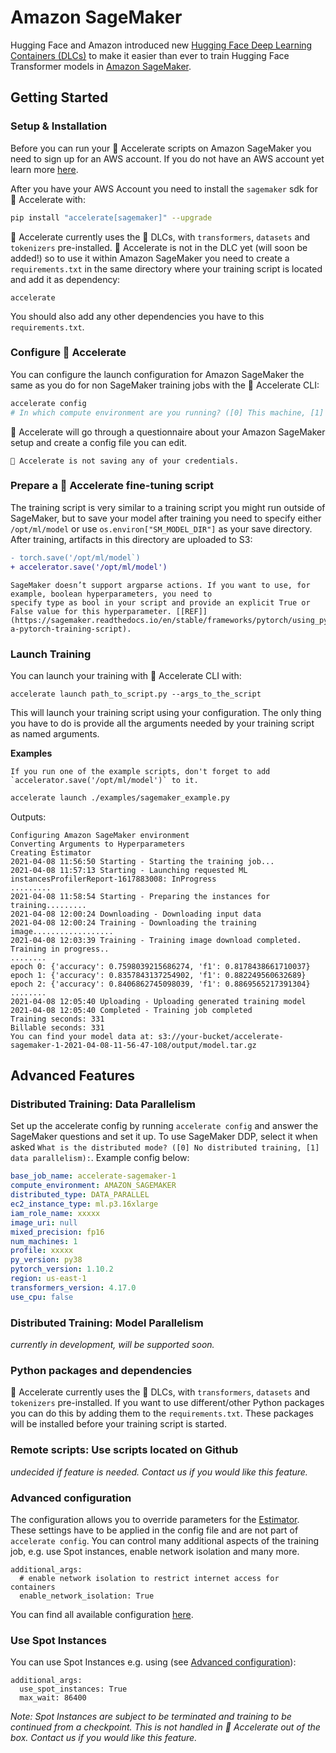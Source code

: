 <!--Copyright 2021 The HuggingFace Team. All rights reserved.

Licensed under the Apache License, Version 2.0 (the "License"); you may not use this file except in compliance with
the License. You may obtain a copy of the License at

http://www.apache.org/licenses/LICENSE-2.0

Unless required by applicable law or agreed to in writing, software distributed under the License is distributed on
an "AS IS" BASIS, WITHOUT WARRANTIES OR CONDITIONS OF ANY KIND, either express or implied. See the License for the
specific language governing permissions and limitations under the License.
-->

# Amazon SageMaker

Hugging Face and Amazon introduced new [Hugging Face Deep Learning Containers (DLCs)](https://github.com/aws/deep-learning-containers/blob/master/available_images.md#huggingface-training-containers) to
make it easier than ever to train Hugging Face Transformer models in [Amazon SageMaker](https://aws.amazon.com/sagemaker/).

## Getting Started

### Setup & Installation


Before you can run your 🤗 Accelerate scripts on Amazon SageMaker you need to sign up for an AWS account. If you do not
have an AWS account yet learn more [here](https://docs.aws.amazon.com/sagemaker/latest/dg/gs-set-up.html).

After you have your AWS Account you need to install the `sagemaker` sdk for 🤗 Accelerate with:

```bash
pip install "accelerate[sagemaker]" --upgrade
```

🤗 Accelerate currently uses the 🤗 DLCs, with `transformers`, `datasets` and `tokenizers` pre-installed. 🤗
Accelerate is not in the DLC yet (will soon be added!) so to use it within Amazon SageMaker you need to create a
`requirements.txt` in the same directory where your training script is located and add it as dependency:

```
accelerate
```

You should also add any other dependencies you have to this `requirements.txt`.


### Configure 🤗 Accelerate

You can configure the launch configuration for Amazon SageMaker the same as you do for non SageMaker training jobs with
the 🤗 Accelerate CLI:

```bash
accelerate config
# In which compute environment are you running? ([0] This machine, [1] AWS (Amazon SageMaker)): 1
```

🤗 Accelerate will go through a questionnaire about your Amazon SageMaker setup and create a config file you can edit.

<Tip>

    🤗 Accelerate is not saving any of your credentials.

</Tip>

### Prepare a 🤗 Accelerate fine-tuning script

The training script is very similar to a training script you might run outside of SageMaker, but to save your model
after training you need to specify either `/opt/ml/model` or use `os.environ["SM_MODEL_DIR"]` as your save
directory. After training, artifacts in this directory are uploaded to S3:


```diff
- torch.save('/opt/ml/model`)
+ accelerator.save('/opt/ml/model')
```

<Tip warning={true}>

    SageMaker doesn’t support argparse actions. If you want to use, for example, boolean hyperparameters, you need to
    specify type as bool in your script and provide an explicit True or False value for this hyperparameter. [[REF]](https://sagemaker.readthedocs.io/en/stable/frameworks/pytorch/using_pytorch.html#prepare-a-pytorch-training-script).

</Tip>

### Launch Training

You can launch your training with 🤗 Accelerate CLI with:

```
accelerate launch path_to_script.py --args_to_the_script
```

This will launch your training script using your configuration. The only thing you have to do is provide all the
arguments needed by your training script as named arguments.

**Examples**

<Tip>

    If you run one of the example scripts, don't forget to add `accelerator.save('/opt/ml/model')` to it.

</Tip>

```bash
accelerate launch ./examples/sagemaker_example.py
```

Outputs:

```
Configuring Amazon SageMaker environment
Converting Arguments to Hyperparameters
Creating Estimator
2021-04-08 11:56:50 Starting - Starting the training job...
2021-04-08 11:57:13 Starting - Launching requested ML instancesProfilerReport-1617883008: InProgress
.........
2021-04-08 11:58:54 Starting - Preparing the instances for training.........
2021-04-08 12:00:24 Downloading - Downloading input data
2021-04-08 12:00:24 Training - Downloading the training image..................
2021-04-08 12:03:39 Training - Training image download completed. Training in progress..
........
epoch 0: {'accuracy': 0.7598039215686274, 'f1': 0.8178438661710037}
epoch 1: {'accuracy': 0.8357843137254902, 'f1': 0.882249560632689}
epoch 2: {'accuracy': 0.8406862745098039, 'f1': 0.8869565217391304}
........
2021-04-08 12:05:40 Uploading - Uploading generated training model
2021-04-08 12:05:40 Completed - Training job completed
Training seconds: 331
Billable seconds: 331
You can find your model data at: s3://your-bucket/accelerate-sagemaker-1-2021-04-08-11-56-47-108/output/model.tar.gz
```

## Advanced Features

### Distributed Training: Data Parallelism

Set up the accelerate config by running `accelerate config` and answer the SageMaker questions and set it up.
To use SageMaker DDP, select it when asked 
`What is the distributed mode? ([0] No distributed training, [1] data parallelism):`.
Example config below:
```yaml
base_job_name: accelerate-sagemaker-1
compute_environment: AMAZON_SAGEMAKER
distributed_type: DATA_PARALLEL
ec2_instance_type: ml.p3.16xlarge
iam_role_name: xxxxx
image_uri: null
mixed_precision: fp16
num_machines: 1
profile: xxxxx
py_version: py38
pytorch_version: 1.10.2
region: us-east-1
transformers_version: 4.17.0
use_cpu: false
```

### Distributed Training: Model Parallelism

*currently in development, will be supported soon.*

### Python packages and dependencies

🤗 Accelerate currently uses the 🤗 DLCs, with `transformers`, `datasets` and `tokenizers` pre-installed. If you
want to use different/other Python packages you can do this by adding them to the `requirements.txt`. These packages
will be installed before your training script is started.

### Remote scripts: Use scripts located on Github

*undecided if feature is needed. Contact us if you would like this feature.*

### Advanced configuration

The configuration allows you to override parameters for the [Estimator](https://sagemaker.readthedocs.io/en/stable/api/training/estimators.html).
These settings have to be applied in the config file and are not part of `accelerate config`. You can control many additional aspects of the training job, e.g. use Spot instances, enable network isolation and many more.

```
additional_args:
  # enable network isolation to restrict internet access for containers
  enable_network_isolation: True
```

You can find all available configuration [here](https://sagemaker.readthedocs.io/en/stable/api/training/estimators.html).

### Use Spot Instances

You can use Spot Instances e.g. using (see [Advanced configuration](#advanced-configuration)):
```
additional_args:
  use_spot_instances: True
  max_wait: 86400
```

*Note: Spot Instances are subject to be terminated and training to be continued from a checkpoint. This is not handled in 🤗 Accelerate out of the box. Contact us if you would like this feature.*
